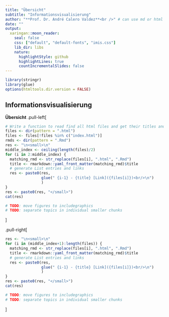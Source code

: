 ```yaml
---
title: "Übersicht"
subtitle: "Informationsvisualisierung"
author: "**Prof. Dr. André Calero Valdez**<br />" # can use md or html
date: ""
output:
  xaringan::moon_reader:
    seal: false
    css: ["default", "default-fonts", "imis.css"]  
    lib_dir: libs
    nature:
      highlightStyle: github
      highlightLines: true
      countIncrementalSlides: false
---
```


```r
library(stringr)
library(glue)
options(htmltools.dir.version = FALSE)
```

## Informationsvisualisierung
**Übersicht**
.pull-left[
```r
# Write a function to read find all html files and get their titles and create a list
files <- dir(pattern = ".html")
files <- files[!files %in% c("index.html")]
rmds <- dir(pattern = ".Rmd")
res <- "\n<small>\n"
middle_index <- ceiling(length(files)/2)
for (i in 2:middle_index) {
  matching_rmd <- str_replace(files[i], ".html", ".Rmd")
  title <- rmarkdown::yaml_front_matter(matching_rmd)$title
  # generate List entries and links
  res <- paste0(res, 
                glue(" {i-1} - {title} [Link]({files[i]})<br/>\n")
                )
}
res <- paste0(res, "</small>")
cat(res)

# TODO: move figures to includegraphics
# TODO: separate topics in individual smaller chunks
```
]

.pull-right[
```r

res <- "\n<small>\n"
for (i in (middle_index+1):length(files)) {
  matching_rmd <- str_replace(files[i], ".html", ".Rmd")
  title <- rmarkdown::yaml_front_matter(matching_rmd)$title
  # generate List entries and links
  res <- paste0(res, 
                glue(" {i-1} - {title} [Link]({files[i]})<br/>\n")
                )
}
res <- paste0(res, "</small>")
cat(res)

# TODO: move figures to includegraphics
# TODO: separate topics in individual smaller chunks
```
]
